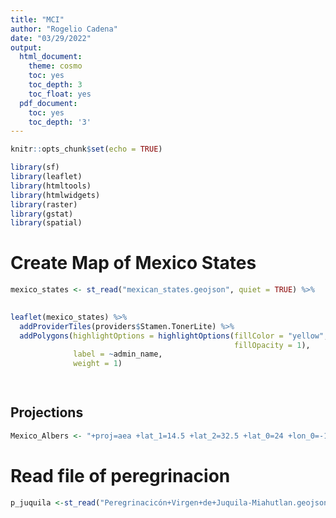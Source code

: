 ```yaml
---
title: "MCI"
author: "Rogelio Cadena"
date: "03/29/2022"
output:
  html_document:
    theme: cosmo
    toc: yes
    toc_depth: 3
    toc_float: yes
  pdf_document:
    toc: yes
    toc_depth: '3'
---
```


```r
knitr::opts_chunk$set(echo = TRUE)
```

```r
library(sf)
library(leaflet)
library(htmltools)
library(htmlwidgets)
library(raster)
library(gstat)
library(spatial)
```

# Create Map of Mexico States
```r
mexico_states <- st_read("mexican_states.geojson", quiet = TRUE) %>%
  

leaflet(mexico_states) %>%
  addProviderTiles(providers$Stamen.TonerLite) %>%
  addPolygons(highlightOptions = highlightOptions(fillColor = "yellow", 
                                                  fillOpacity = 1),
              label = ~admin_name, 
              weight = 1) 

  
```

## Projections
```r
Mexico_Albers <- "+proj=aea +lat_1=14.5 +lat_2=32.5 +lat_0=24 +lon_0=-105 +x_0=0 +y_0=0 +ellps=GRS80 +datum=NAD83 +units=m +no_defs"
```

# Read file of peregrinacion
```r
p_juquila <-st_read("Peregrinacicón+Virgen+de+Juquila-Miahutlan.geojson")
```


